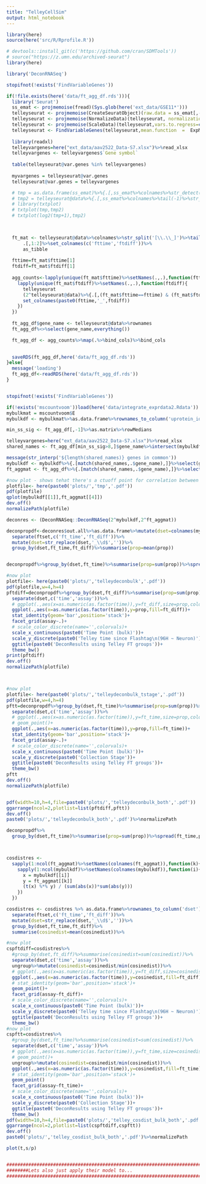 ```yaml
---
title: "TelleyCellSim"
output: html_notebook
---
```


```r
library(here)
source(here('src/R/Rprofile.R'))

# devtools::install_git(c('https://github.com/cran/SDMTools'))
# source("https://z.umn.edu/archived-seurat")
library(here)

library('DeconRNASeq')

stopifnot(!exists('FindVariableGenes'))

if(!file.exists(here('data/ft_agg_df.rds'))){
  library('Seurat')
  ss_emat <- projmemoise(fread)(Sys.glob(here('ext_data/GSE11*')))
  telleyseurat <- projmemoise(CreateSeuratObject)(raw.data = ss_emat[,-1]%>%as.matrix%>%set_rownames(ss_emat[[1]]))
  telleyseurat <- projmemoise(NormalizeData)(telleyseurat, normalization.method = 'LogNormalize',scale.factor=100000)
  telleyseurat <- projmemoise(ScaleData)(telleyseurat,vars.to.regress=c('nGene','nUMI'))
  telleyseurat <- FindVariableGenes(telleyseurat,mean.function  =  ExpMean,  dispersion.function  =  LogVMR,  x.low.cutoff  =  0.1, x.high.cutoff  =  8,  y.cutoff  =  0.7)
  
  library(readxl)
  telleyvargenes=here("ext_data/aav2522_Data-S7.xlsx")%>%read_xlsx
  telleyvargenes <- telleyvargenes$`Gene symbol`
  
  table(telleyseurat@var.genes %in% telleyvargenes)
  
  myvargenes = telleyseurat@var.genes
  telleyseurat@var.genes = telleyvargenes

  # tmp = as.data.frame(ss_emat)%>%{.[,ss_emat%>%colnames%>%str_detect('E14.96')]}%>%rowSums
  # tmp2 = telleyseurat@data%>%{.[,ss_emat%>%colnames%>%tail(-1)%>%str_detect('E14.96')]}%>%rowSums
  # library(txtplot)
  # txtplot(tmp,tmp2)
  # txtplot(log2(tmp+1),tmp2)


    
  ft_mat <- telleyseurat@data%>%colnames%>%str_split('[\\.\\_]')%>%tail(-1)%>%simplify2array%>%t%>%
      .[,1:2]%>%set_colnames(c('fttime','ftdiff'))%>%
      as_tibble
  
  fttime=ft_mat$fttime[1]
  ftdiff=ft_mat$ftdiff[1]
  
  agg_counts<-lapply(unique(ft_mat$fttime)%>%setNames(.,.),function(fttime){
    lapply(unique(ft_mat$ftdiff)%>%setNames(.,.),function(ftdiff){
      telleyseurat
      (2^telleyseurat@data)%>%{.[,(ft_mat$fttime==fttime) & (ft_mat$ftdiff==ftdiff)]}%>%rowSums%>%log2%>%as.data.frame%>%
      set_colnames(paste0(fttime,'_',ftdiff))
    })
  })
  
  ft_agg_df$gene_name <- telleyseurat@data%>%rownames
  ft_agg_df%<>%select(gene_name,everything())

  ft_agg_df <- agg_counts%>%map(.%>%bind_cols)%>%bind_cols
  

  saveRDS(ft_agg_df,here('data/ft_agg_df.rds'))
}else{
  message('loading')
  ft_agg_df<-readRDS(here('data/ft_agg_df.rds'))
}


stopifnot(!exists('FindVariableGenes'))

if(!exists('mscountvoom'))load(here('data/integrate_exprdata2.Rdata'))
mybulkmat = mscountvoom$E
mybulkdf <- mybulkmat%>%as.data.frame%>%rownames_to_column('uprotein_id')%>%left_join(metainfo%>%select(uprotein_id,gene_name))

min_ss_sig <- ft_agg_df[,-1]%>%as.matrix%>%rowMedians

telleyvargenes=here("ext_data/aav2522_Data-S7.xlsx")%>%read_xlsx
shared_names <- ft_agg_df[min_ss_sig>8,]$gene_name%>%intersect(mybulkdf$gene_name)%>%intersect(telleyvargenes[[1]])

message(str_interp('${length(shared_names)} genes in common'))
mybulkdf <- mybulkdf%>%{.[match(shared_names,.$gene_name),]}%>%select(gene_name,matches('total'),matches('ribo'))%>%{set_rownames(as.data.frame(.[,-1]),.$gene_name)}
ft_aggmat <- ft_agg_df%>%{.[match(shared_names,.$gene_name),]}%>%select(gene_name,everything())%>%{set_rownames(as.data.frame(.[,-1]),.$gene_name)}

#now plot - shows tehat there's a ctuoff point for correlation between the ft_aggmat and the 
plotfile<- here(paste0('plots/','tmp','.pdf'))
pdf(plotfile)
qplot(mybulkdf[[1]],ft_aggmat[[4]])
dev.off()
normalizePath(plotfile)

deconres <- (DeconRNASeq::DeconRNASeq(2^mybulkdf,2^ft_aggmat))

deconpropdf<-deconres$out.all%>%as.data.frame%>%mutate(dset=colnames(mybulkdf))%>%gather(ftset,prop,-dset)%>%
  separate(ftset,c('ft_time','ft_diff'))%>%
  mutate(dset=str_replace(dset,'_\\d$',''))%>%
  group_by(dset,ft_time,ft_diff)%>%summarise(prop=mean(prop))


deconpropdf%>%group_by(dset,ft_time)%>%summarise(prop=sum(prop))%>%spread(ft_time,prop)

#now plot
plotfile<- here(paste0('plots/','telleydeconbulk','.pdf'))
pdf(plotfile,w=4,h=4)
pftdiff=deconpropdf%>%group_by(dset,ft_diff)%>%summarise(prop=sum(prop))%>%
  separate(dset,c('time','assay'))%>%
  # ggplot(.,aes(x=as.numeric(as.factor(time)),y=ft_diff,size=prop,color=assay))+
  ggplot(.,aes(x=as.numeric(as.factor(time)),y=prop,fill=ft_diff))+
  stat_identity(geom='bar',position='stack')+
  facet_grid(assay~.)+
  # scale_color_discrete(name='',colorvals)+
  scale_x_continuous(paste0('Time Point (bulk)'))+
  scale_y_discrete(paste0('Telley time since Flashtag\n(96H ~ Neuron)'))+
  ggtitle(paste0('DeconResults using Telley FT groups'))+
  theme_bw()
print(pftdiff)
dev.off()
normalizePath(plotfile)



#now plot
plotfile<- here(paste0('plots/','telleydeconbulk_tstage','.pdf'))
pdf(plotfile,w=4,h=4)
pftt=deconpropdf%>%group_by(dset,ft_time)%>%summarise(prop=sum(prop))%>%
  separate(dset,c('time','assay'))%>%
  # ggplot(.,aes(x=as.numeric(as.factor(time)),y=ft_time,size=prop,color=assay))+
  # geom_point()+
  ggplot(.,aes(x=as.numeric(as.factor(time)),y=prop,fill=ft_time))+
  stat_identity(geom='bar',position='stack')+
  facet_grid(assay~.)+
  # scale_color_discrete(name='',colorvals)+
  scale_x_continuous(paste0('Time Point (bulk)'))+
  scale_y_discrete(paste0('Collection Stage'))+
  ggtitle(paste0('DeconResults using Telley FT groups'))+
  theme_bw()
pftt
dev.off()
normalizePath(plotfile)


pdf(width=10,h=4,file=paste0('plots/','telleydeconbulk_both','.pdf'))
ggarrange(ncol=2,plotlist=list(pftdiff,pftt))
dev.off()
paste0('plots/','telleydeconbulk_both','.pdf')%>%normalizePath

deconpropdf%>%
  group_by(dset,ft_time)%>%summarise(prop=sum(prop))%>%spread(ft_time,prop)



cosdistres <- 
  sapply(1:ncol(ft_aggmat)%>%setNames(colnames(ft_aggmat)),function(k){
    sapply(1:ncol(mybulkdf)%>%setNames(colnames(mybulkdf)),function(i){
      x = mybulkdf[[i]]
      y = ft_aggmat[[k]]
      (t(x) %*% y) / (sum(abs(x))*sum(abs(y)))
    })
  })

cosdistres <- cosdistres %>% as.data.frame%>%rownames_to_column('dset')%>%gather(ftset,cosinedist,-dset)%>%
  separate(ftset,c('ft_time','ft_diff'))%>%
  mutate(dset=str_replace(dset,'_\\d$',''))%>%
  group_by(dset,ft_time,ft_diff)%>%
  summarise(cosinedist=mean(cosinedist))%>%

#now plot
cspftdiff=cosdistres%>%
  #group_by(dset,ft_diff)%>%summarise(cosinedist=sum(cosinedist))%>%
  separate(dset,c('time','assay'))%>%
  ungroup%>%mutate(cosinedist=cosinedist/min(cosinedist))%>%
  # ggplot(.,aes(x=as.numeric(as.factor(time)),y=ft_diff,size=cosinedist,color=assay))+
  ggplot(.,aes(x=as.numeric(as.factor(time)),y=cosinedist,fill=ft_diff))+
  # stat_identity(geom='bar',position='stack')+
  geom_point()+
  facet_grid(assay~ft_diff)+
  # scale_color_discrete(name='',colorvals)+
  scale_x_continuous(paste0('Time Point (bulk)'))+
  scale_y_discrete(paste0('Telley time since Flashtag\n(96H ~ Neuron)'))+
  ggtitle(paste0('DeconResults using Telley FT groups'))+
  theme_bw()
#now plot
cspftt=cosdistres%>%
  #group_by(dset,ft_time)%>%summarise(cosinedist=sum(cosinedist))%>%
  separate(dset,c('time','assay'))%>%
  # ggplot(.,aes(x=as.numeric(as.factor(time)),y=ft_time,size=cosinedist,color=assay))+
  # geom_point()+
  ungroup%>%mutate(cosinedist=cosinedist/min(cosinedist))%>%
  ggplot(.,aes(x=as.numeric(as.factor(time)),y=cosinedist,fill=ft_time))+
  # stat_identity(geom='bar',position='stack')+
  geom_point()
  facet_grid(assay~ft_time)+
  # scale_color_discrete(name='',colorvals)+
  scale_x_continuous(paste0('Time Point (bulk)'))+
  scale_y_discrete(paste0('Collection Stage'))+
  ggtitle(paste0('DeconResults using Telley FT groups'))+
  theme_bw()
pdf(width=10,h=4,file=paste0('plots/','telley_cosdist_bulk_both','.pdf'))
ggarrange(ncol=2,plotlist=list(cspftdiff,cspftt))
dev.off()
paste0('plots/','telley_cosdist_bulk_both','.pdf')%>%normalizePath

plot(t,s/p)


################################################################################
########Lets also just apply their model to... 
################################################################################



```